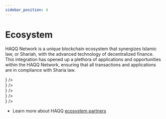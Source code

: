 ```yaml
---
sidebar_position: 4
---
```



# Ecosystem

HAQQ Network is a unique blockchain ecosystem that synergizes Islamic law, or Shariah, with the advanced technology
of decentralized finance. This integration has opened up a plethora of applications and opportunities within the HAQQ Network,
ensuring that all transactions and applications are in compliance with Sharia law.

<div className="flex flex-col gap-[30px]">
    <div className="grid grid-cols-1 md:grid-cols-2 gap-[20px] md:gap-[40px]">
        <div>
            <Link
                to={`/learn/ecosystem/wallet`}
                className="hover:no-underline hover:text-inherit"
            >
                <SmallCard
                    title="HAQQ Wallet"
                    description="Find out how to use the official HAQQ Wallet application to interact within the Haqq Network."
                    icon={<IntroducionIcon />}
                />
            </Link>
        </div>
        <div>
            <Link
                to={`/learn/ecosystem/shell`}
                className="hover:no-underline hover:text-inherit"
            >
                <SmallCard
                    title="Shell"
                    description="Experience the primary application (dApp) to get engaged in HAQQ Network governance."
                    icon={<IntroducionIcon />}
                />
            </Link>
        </div>
    </div>
    <div className="grid grid-cols-1 md:grid-cols-2 gap-[20px] md:gap-[40px]">
        <div>
            <Link
                to={`/learn/ecosystem/evergreen`}
                className="hover:no-underline hover:text-inherit"
            >
                <SmallCard
                    title="Evergreen DAO"
                    description="Learn how Evergreen DAO also may fund activities necessary for the Haqq network operations and development."
                    icon={<BasicsIcon />}
                />
            </Link>
        </div>
        <div>
            <Link
                to={`/learn/ecosystem/shariah`}
                className="no-underline hover:no-underline hover:text-inherit"
            >
                <SmallCard
                    title="Shariah Oracle"
                    description="Discover the detailed information about ethical protection mechanism of HAQQ Network"
                    className="max-[640px]:border-b-0"
                    icon={<CoreConceptsIcon />}
                />
            </Link>
        </div>
        <div>
            <Link
                to={`/learn/ecosystem/vesting`}
                className="hover:no-underline hover:text-inherit"
            >
                <SmallCard
                    title="Vesting (dApp)"
                    description="Learn how use Vesting (dApp) on the Haqq network."
                    icon={<BasicsIcon />}
                />
            </Link>
        </div>
    </div>
</div>

- Learn more about HAQQ [ecosystem partners](https://haqq.network/ecosystem)
